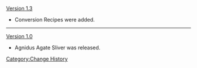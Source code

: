 [[Version 1.3]]
*Conversion Recipes were added.
----
[[Version 1.0]]
*Agnidus Agate Sliver was released.
<noinclude>[[Category:Change History]]</noinclude>